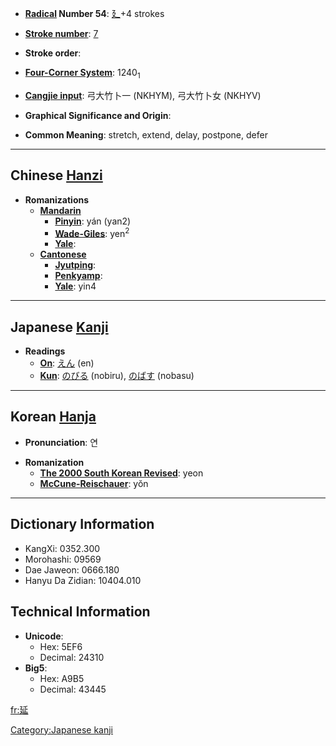 * '''[[Wiktionary:Chinese radical index| Radical]] Number 54''': [[Wiktionary:Chinese radical index 廴|廴]]+4 strokes

* '''[[Wiktionary:Chinese total strokes index|Stroke number]]''': [[Wiktionary:Chinese total strokes index 7|7]]

* '''Stroke order''': 

* '''[[Wiktionary:Chinese four corner index|Four-Corner System]]''': 1240<sub>1</sub>

* '''[[Wiktionary:Chinese Cangjie index|Cangjie input]]''': 弓大竹卜一 (NKHYM), 弓大竹卜女 (NKHYV)

* '''Graphical Significance and Origin''': 

* '''Common Meaning''': stretch, extend, delay, postpone, defer

----

== Chinese [[Hanzi]] ==

* '''Romanizations'''
** '''[[Mandarin]]'''
*** '''[[Pinyin]]''': yán (yan2)
*** '''[[Wade-Giles]]''': yen<sup>2</sup>
*** '''[[Yale]]''': 
** '''[[Cantonese]]'''
*** '''[[Jyutping]]''':
*** '''[[Penkyamp]]''': 
*** '''[[Yale]]''': yin4


----

== Japanese [[Kanji]] ==

* '''Readings'''
** '''[[On]]''': [[えん]] (en)
** '''[[Kun]]''': [[のびる]] (nobiru), [[のばす]] (nobasu)

[[Category:Japanese kanji]]
----

== Korean [[Hanja]] ==

* '''Pronunciation''': 연

* '''Romanization'''
** '''[[The 2000 South Korean Revised Romanization|The 2000 South Korean Revised]]''': yeon
** '''[[McCune-Reischauer]]''': yŏn

----

== Dictionary Information ==

* KangXi: 0352.300
* Morohashi: 09569
* Dae Jaweon: 0666.180
* Hanyu Da Zidian: 10404.010

== Technical Information ==

* '''Unicode''':
** Hex: 5EF6
** Decimal: 24310
* '''Big5''':
** Hex: A9B5
** Decimal: 43445

[[fr:延]]